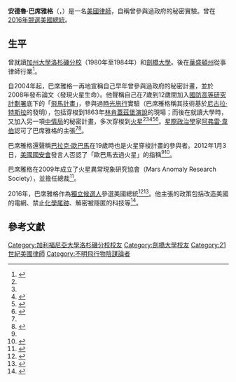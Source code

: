 {{Infobox officeholder|姓名=安德魯·巴席雅格|原名=Andrew D. Basiago|性別=男|出生日期={{Birth date and age|1961|9|18}}|出生地點={{美國}}[[紐澤西州|紐澤西州]][[莫里斯敦_(新澤西州)|莫里斯敦]]|國籍={{美國}}|政黨=|母校=[[加州大學洛杉磯分校|加州大學洛杉磯分校]]<br>[[劍橋大學|劍橋大學]]|職業=[[律師|律師]]}}
'''安德魯·巴席雅格'''（{{lang-en|Andrew D. Basiago}}，{{bd|1961年|9月18日||}}）是一名[[美國|美國]][[律師|律師]]，自稱曾參與過政府的秘密實驗。曾在[[2016年美國總統選舉|2016年競選美國總統]]。

== 生平 ==
曾就讀[[加州大學洛杉磯分校|加州大學洛杉磯分校]]（1980年至1984年）和[[劍橋大學|劍橋大學]]。後在[[華盛頓州|華盛頓州]]從事律師行業<ref name="韋伯">{{cite book|author1=[[阿弗雷·韋伯|阿弗雷·韋伯]]著|coauthors=許淑媛譯|title=多次元宇宙|date=2017年7月|publisher=一中心有限公司|location=台中|isbn=978-986-94891-1-9}}</ref>。

自2004年起，巴席雅格一再地宣稱自己早年曾參與過政府的秘密計畫，並於2008年發布論文〈發現火星生命〉。他聲稱自己在7歲到12歲間加入[[國防高等研究計劃署|國防高等研究計劃署]]底下的「[[飛馬計畫|飛馬計畫]]」，參與過[[時光旅行|時光旅行]]實驗（巴席雅格稱其技術基於[[尼古拉·特斯拉|尼古拉·特斯拉]]的發明），包括穿梭到1863年[[亞伯拉罕·林肯|林肯]][[蓋茲堡演說|蓋茲堡演說]]的現場；而後在就讀大學時，又加入另一項[[中情局|中情局]]的秘密計畫，多次穿梭到[[火星|火星]]<ref name="韋伯" /><ref name=":0" /><ref>{{Cite web|title=TIME TRAVEL: US developed time travel at height of Cold War but was too dangerous to use|url=https://www.express.co.uk/news/science/889889/US-developed-time-travel-Project-Pegasus-at-height-of-Cold-War-Abraham-Lincoln-Gettysburg|accessdate=2021-01-21|date=2017-12-12|last=Deauville|first=Lara|work=Express.co.uk|language=en|archive-date=2021-02-04|archive-url=https://web.archive.org/web/20210204001611/https://www.express.co.uk/news/science/889889/US-developed-time-travel-Project-Pegasus-at-height-of-Cold-War-Abraham-Lincoln-Gettysburg|dead-url=no}}</ref><ref>{{Cite web|title=Lawyer Says He Traveled Through Time and to Mars|url=http://www.yelmonline.com/news/local_news/article_1f52f842-26de-11e3-9fc7-0019bb2963f4.html|accessdate=2021-01-21|date=2013-09-26|publisher=Nisqually Valley News|language=en|archive-date=2021-01-28|archive-url=https://web.archive.org/web/20210128151527/http://www.yelmonline.com/news/local_news/article_1f52f842-26de-11e3-9fc7-0019bb2963f4.html|dead-url=no}}</ref><ref>{{Cite web|title='CIA used TIME TRAVEL foreseeing Trump win' Shock claims from ex-Presidential candidate|url=https://www.dailystar.co.uk/news/latest-news/trump-time-travel-john-titor-17069770|accessdate=2021-01-21|date=2016-11-20|last=O'Donoghue|first=Rachel|work=Dailystar.co.uk|language=en|archive-date=2021-01-28|archive-url=https://web.archive.org/web/20210128154743/https://www.dailystar.co.uk/news/latest-news/trump-time-travel-john-titor-17069770|dead-url=no}}</ref>。[[星際政治學|星際政治學]]家[[阿弗雷·韋伯|阿弗雷·韋伯]]認可了巴席雅格的主張<ref name="韋伯" /><ref name=":0">{{cite news|title=穿越時空是真的？ 美律師稱乘時光機見過林肯！|url=https://www.ettoday.net/news/20120430/42906.htm|accessdate=2021-01-21|publisher=ETtoday新聞雲|date=2012-04-30|archive-date=2021-01-28|archive-url=https://web.archive.org/web/20210128041722/https://www.ettoday.net/news/20120430/42906.htm|dead-url=no}}</ref>。

巴席雅格還聲稱[[巴拉克·歐巴馬|巴拉克·歐巴馬]]在19歲時也是火星穿梭計畫的參與者。2012年1月3日，[[美國國安會|美國國安會]]發言人{{le|湯米·費艾托|Tommy Vietor}}否認了「歐巴馬去過火星」的指稱<ref name="韋伯" /><ref>{{Cite web|title=White House Denies President Obama Travelled To Mars Via Teleport At Age 19|url=https://www.huffingtonpost.co.uk/2012/01/04/white-house-denies-president-obama-travelled-to-mars_n_1183069.html?guccounter=1&guce_referrer=aHR0cHM6Ly93d3cuZ29vZ2xlLmNvbS8&guce_referrer_sig=AQAAAKI0urv7tA_SPS7_33nl8zEzY3Cbk6BwbrVJgUuWCdfkJ8oz2gaiwGR2YLV_KUzANL1Q7_mJaW9_nrP2tu8vHqJwPR5GhuG68Xe8pyosl__0cXS6ahmnmrQUMTNpZtoOy1jnnv3K5HAepeyIquPlwa8QRtFlz6zGqz1C6i4Yj2eX|accessdate=2021-01-21|date=2012-04-01|publisher=Huffington Post UK|language=en}}</ref>。

巴席雅格在2009年成立了火星異常現象研究協會（Mars Anomaly Research Society），並擔任總裁<ref>{{Cite web|title=Anomalous Martian anomalies|url=https://www.discovermagazine.com/the-sciences/anomalous-martian-anomalies|accessdate=2021-01-21|date=2009-01-07|publisher=Discover Magazine|language=en|archive-date=2021-01-28|archive-url=https://web.archive.org/web/20210128035348/https://www.discovermagazine.com/the-sciences/anomalous-martian-anomalies|dead-url=no}}</ref>。

2016年，巴席雅格作為[[獨立候選人|獨立候選人]]參選美國總統<ref>{{Cite web|title=I've been to Mars and it's full of ALIEN bodies claims lawyer in bid to be US President|url=https://www.express.co.uk/news/weird/919501/I-went-Mars-littered-with-bodies-secret-space-program-Andrew-Basiago-MUFON|accessdate=2021-01-21|date=2018-02-15|last=Austin|first=Jon|publisher=Express.co.uk|language=en|archive-date=2021-01-28|archive-url=https://web.archive.org/web/20210128060644/https://www.express.co.uk/news/weird/919501/I-went-Mars-littered-with-bodies-secret-space-program-Andrew-Basiago-MUFON|dead-url=no}}</ref><ref>{{Cite web|title=Time-Traveling Truth Candidate for President Wins 1 Vote Locally|url=https://timesofsandiego.com/politics/2016/07/07/time-traveling-truth-candidate-for-president-wins-1-vote-locally/|accessdate=2021-01-21|date=2016-07-08|last=Stone|first=Ken|work=Times of San Diego|language=en-US|archive-date=2021-01-28|archive-url=https://web.archive.org/web/20210128025606/https://timesofsandiego.com/politics/2016/07/07/time-traveling-truth-candidate-for-president-wins-1-vote-locally/|dead-url=no}}</ref>。他主張的政策包括改造美國的電網、禁止[[化学尾迹阴谋论|化學尾跡]]、解密被隱匿的科技等<ref>{{Cite web|title=Time travel expert Andrew D. Basiago is running for president|url=https://www.metro.us/time-travel-expert-andrew-d-basiago-is-running-for-president/|accessdate=2021-01-21|date=2016-05-25|last=Metro|publisher=Metro US|language=en-US|archive-date=2021-01-28|archive-url=https://web.archive.org/web/20210128135221/https://www.metro.us/time-travel-expert-andrew-d-basiago-is-running-for-president/|dead-url=no}}</ref>。

== 參考文獻 ==
{{Reflist|2}}

{{Authority control}}
{{DEFAULTSORT:Basiago, Andrew D.}}
[[Category:加利福尼亞大學洛杉磯分校校友|Category:加利福尼亞大學洛杉磯分校校友]]
[[Category:劍橋大學校友|Category:劍橋大學校友]]
[[Category:21世紀美國律師|Category:21世紀美國律師]]
[[Category:不明飛行物陰謀論者|Category:不明飛行物陰謀論者]]